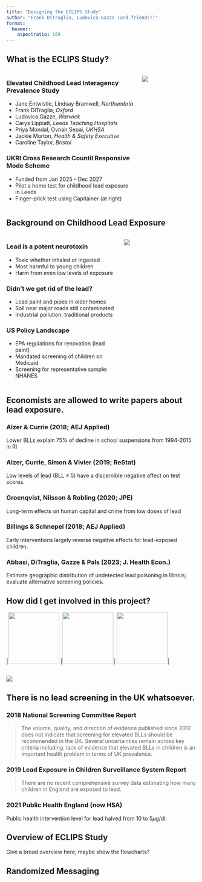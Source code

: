 ```yaml
---
title: "Designing the ECLIPS Study"
author: "Frank DiTraglia, Ludovica Gazze (and friends!)"
format: 
  beamer:
    aspectratio: 169
---
```


## What is the ECLIPS Study? 

:::: {.columns}

::: {.column width="70%"}

### Elevated Childhood Lead Interagency Prevalence Study
- Jane Entwistle, Lindsay Bramwell, *Northumbria*
- Frank DiTraglia, *Oxford*
- Ludovica Gazze, *Warwick*
- Carys Lippiatt, *Leeds Teaching Hospitals*
- Priya Mondal, Ovnair Sepai, *UKHSA*
- Jackie Morton, *Health & Safety Executive*
- Caroline Taylor, *Bristol*

### UKRI Cross Research Countil Responsive Mode Scheme

- Funded from Jan 2025 -- Dec 2027
- Pilot a home test for childhood lead exposure in Leeds
- Finger-prick test using Capitainer (at right)


:::

::: {.column width="30%"}
![](../img/capitainer.jpeg)
:::

::::

## Background on Childhood Lead Exposure 

:::: {.columns}

::: {.column width="60%"}

### Lead is a potent neurotoxin
- Toxic whether inhaled or ingested
- Most harmful to young children 
- Harm from even low levels of exposure 

### Didn't we get rid of the lead?
- Lead paint and pipes in older homes
- Soil near major roads still contaminated 
- Industrial pollution, traditional products

### US Policy Landscape
- EPA regulations for renovation (lead paint)
- Mandated screening of children on Medicaid 
- Screening for representative sample: NHANES 

:::

::: {.column width="40%"}
![](../img/tweet-whitehouse.png)
:::

::::

## Economists are allowed to write papers about lead exposure. 

### Aizer & Currie (2018; AEJ Applied)
Lower BLLs explain 75% of decline in school suspensions from 1994-2015 in RI

### Aizer, Currie, Simon & Vivier (2019; ReStat)
Low levels of lead (BLL $\leq$ 5) have a discernible negative affect on test scores.

### Groenqvist, Nilsson & Robling (2020; JPE)
Long-term effects on human capital and crime from low doses of lead

### Billings & Schnepel (2018; AEJ Applied)
Early interventions largely reverse negative effects for lead-exposed children.

### Abbasi, DiTraglia, Gazze & Pals (2023; J. Health Econ.)
Estimate geographic distribution of undetected lead poisoning in Illinois; evaluate alternative screening policies.

## How did I get involved in this project? 

|![](../img/guardian2022.png){width=135px} |![](../img/guardian2021.png){width=135px}| ![](../img/guardian2020.png){width=135px}|


##

![](../img/UK-vs-US-housing-age.png)

## There is no lead screening in the UK whatsoever. 

### 2018 National Screening Committee Report

>The volume, quality, and direction of evidence published since 2012 does not indicate that screening for elevated BLLs should be recommended in the UK. Several uncertainties remain across key criteria including: lack of evidence that elevated BLLs in children is an important health problem in terms of UK prevalence.


### 2019 Lead Exposure in Children Surveillance System Report

> There are no recent comprehensive survey data estimating how many children in England are exposed to lead.

### 2021 Public Health England (now HSA)
Public health intervention level for lead halved from 10 to 5$\mu$g/dl.


## Overview of ECLIPS Study 

Give a broad overview here; maybe show the flowcharts?


## Randomized Messaging

